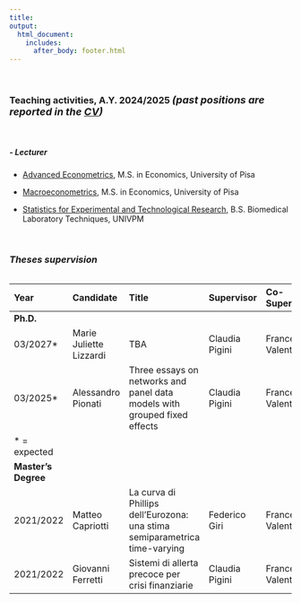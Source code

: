 ```yaml
---
title: 
output: 
  html_document:
    includes:
      after_body: footer.html
---
```




<p>&nbsp;</p>

### **Teaching activities, A.Y. 2024/2025** <font size=4>  ***(past positions are reported in the [CV](CV.html))*** </font> 
<p>&nbsp;</p>
##### ***- Lecturer***
  * [Advanced Econometrics](https://unipi.coursecatalogue.cineca.it/insegnamenti/2024/52905_697154_69360/2024/52908/10651?coorte=2024&schemaid=9209){target="_blank"},  M.S. in Economics, University of Pisa

  * [Macroeconometrics](https://unipi.coursecatalogue.cineca.it/insegnamenti/2024/52908_697521_79092/2024/52908/10651?coorte=2024&schemaid=9209){target="_blank"}, M.S. in Economics, University of Pisa


  * [Statistics for Experimental and Technological Research](https://guide.univpm.it/af.php?lang=lang-ita&af=148374){target="_blank"},  B.S. Biomedical Laboratory Techniques, UNIVPM

<p>&nbsp;</p>



### ***Theses supervision***




<table>



Year                Candidate                 Title                                                                           Supervisor          Co-Supervisor
------------        -----------------------   ----------------------------------------------------------------------------    -----------------   -------------------
**Ph.D.**
03/2027*            Marie Juliette Lizzardi   TBA                                                                             Claudia Pigini      Francesco Valentini
03/2025*            Alessandro Pionati        Three essays on networks and panel data models with grouped fixed effects       Claudia Pigini      Francesco Valentini
* = expected
**Master's Degree** 
2021/2022           Matteo Capriotti          La curva di Phillips dell'Eurozona: una stima semiparametrica time-varying      Federico Giri       Francesco Valentini
2021/2022           Giovanni Ferretti         Sistemi di allerta precoce per crisi finanziarie                                Claudia Pigini      Francesco Valentini

</table>




